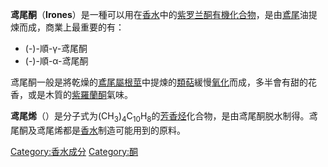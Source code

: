 {{chemref|time=2015-02-21T22:46:45+00:00}}
'''鸢尾酮'''（'''Irones'''）是一種可以用在[[香水|香水]]中的[[紫罗兰酮|紫罗兰酮]][[有機化合物|有機化合物]]，是由[[鳶尾屬|鳶尾]]油提煉而成，商業上最重要的有：

* (-)-順-γ-鸢尾酮
* (-)-順-α-鸢尾酮

鸢尾酮一般是將乾燥的[[鳶尾屬|鳶尾屬]][[根莖|根莖]]中提煉的[[類萜|類萜]]緩慢[[氧化|氧化]]而成，多半會有甜的花香，或是木質的[[紫羅蘭酮|紫羅蘭酮]]氣味。

'''鸢尾烯'''（{{lang|en|irene}}）是分子式为(CH<sub>3</sub>)<sub>4</sub>C<sub>10</sub>H<sub>8</sub>的[[芳香烃|芳香烃]]化合物，是由鸢尾酮脱水制得。鸢尾酮及鸢尾烯都是[[香水|香水]]制造可能用到的原料。

{{有機化合物小作品}}

[[Category:香水成分|Category:香水成分]]
[[Category:酮|Category:酮]]